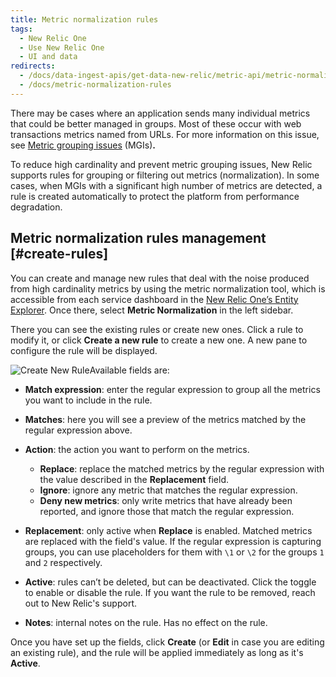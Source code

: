 ```yaml
---
title: Metric normalization rules
tags:
  - New Relic One
  - Use New Relic One
  - UI and data
redirects:
  - /docs/data-ingest-apis/get-data-new-relic/metric-api/metric-normalization-rules
  - /docs/metric-normalization-rules
---
```


There may be cases where an application sends many individual metrics that could be better managed in groups. Most of these occur with web transactions metrics named from URLs. For more information on this issue, see [Metric grouping issues](/docs/using-new-relic/cross-product-functions/troubleshooting/metric-grouping-issues) (MGIs)**.**

To reduce high cardinality and prevent metric grouping issues, New Relic supports rules for grouping or filtering out metrics (normalization). In some cases, when MGIs with a significant high number of metrics are detected, a rule is created automatically to protect the platform from performance degradation.

## Metric normalization rules management [#create-rules]

You can create and manage new rules that deal with the noise produced from high cardinality metrics by using the metric normalization tool, which is accessible from each service dashboard in the [New Relic One’s Entity Explorer](/docs/new-relic-one/use-new-relic-one/ui-data/new-relic-one-entity-explorer-view-performance-across-apps-services-hosts). Once there, select **Metric Normalization** in the left sidebar.

There you can see the existing rules or create new ones. Click a rule to modify it, or click **Create a new rule** to create a new one. A new pane to configure the rule will be displayed.

![Create New Rule](./images/create-new-rule-window.png "create new rule.png")Available fields are:

* **Match expression**: enter the regular expression to group all the metrics you want to include in the rule.
* **Matches**: here you will see a preview of the metrics matched by the regular expression above.
* **Action**: the action you want to perform on the metrics.

  * **Replace**: replace the matched metrics by the regular expression with the value described in the **Replacement** field.
  * **Ignore**: ignore any metric that matches the regular expression.
  * **Deny new metrics**: only write metrics that have already been reported, and ignore those that match the regular expression.
* **Replacement**: only active when **Replace** is enabled. Matched metrics are replaced with the field's value. If the regular expression is capturing groups, you can use placeholders for them with `\1` or `\2` for the groups `1` and `2` respectively.
* **Active**: rules can’t be deleted, but can be deactivated. Click the toggle to enable or disable the rule. If you want the rule to be removed, reach out to New Relic's support.
* **Notes**: internal notes on the rule. Has no effect on the rule.

Once you have set up the fields, click **Create** (or **Edit** in case you are editing an existing rule), and the rule will be applied immediately as long as it's **Active**.
